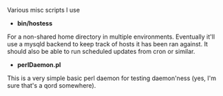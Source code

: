 Various misc scripts I use

* '''bin/hostess'''
For a non-shared home directory in multiple environments.  Eventually it'll use a mysqld backend to keep track of hosts it has been ran against.  It should also be able to run scheduled updates from cron or similar.

* '''perlDaemon.pl'''
This is a very simple basic perl daemon for testing daemon'ness (yes, I'm sure that's a qord somewhere).

